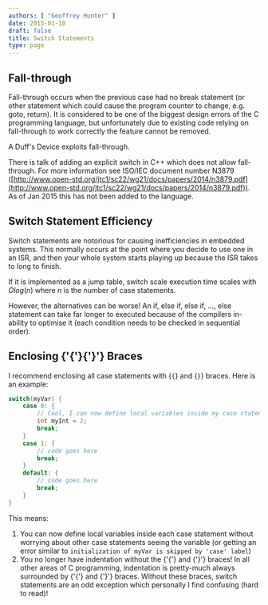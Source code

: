 ```yaml
---
authors: [ "Geoffrey Hunter" ]
date: 2015-01-10
draft: false
title: Switch Statements
type: page
---
```



## Fall-through

Fall-through occurs when the previous case had no break statement (or other statement which could cause the program counter to change, e.g. goto, return). It is considered to be one of the biggest design errors of the C programming language, but unfortunately due to existing code relying on fall-through to work correctly the feature cannot be removed.

A Duff's Device exploits fall-through.

There is talk of adding an explicit switch in C++ which does not allow fall-through. For more information see ISO/IEC document number N3879 ([http://www.open-std.org/jtc1/sc22/wg21/docs/papers/2014/n3879.pdf](http://www.open-std.org/jtc1/sc22/wg21/docs/papers/2014/n3879.pdf)). As of Jan 2015 this has not been added to the language.

## Switch Statement Efficiency

Switch statements are notorious for causing inefficiencies in embedded systems. This normally occurs at the point where you decide to use one in an ISR, and then your whole system starts playing up because the ISR takes to long to finish.

If it is implemented as a jump table, switch scale execution time scales with $Olog(n)$ where $n$ is the number of case statements.

However, the alternatives can be worse! An if, else if, else if, ..., else statement can take far longer to executed because of the compilers in-ability to optimise it (each condition needs to be checked in sequential order).

## Enclosing {'{'}{'}'} Braces

I recommend enclosing all case statements with {`{`} and {`}`} braces. Here is an example:

```c    
switch(myVar) {
    case 0: {
        // Cool, I can now define local variables inside my case statement, without worrying about other case statements seeing it!
        int myInt = 2;
        break;
    }
    case 1: {
        // code goes here
        break;
    }
    default: {
        // code goes here
        break;
    }
}
```

This means:

1. You can now define local variables inside each case statement without worrying about other case statements seeing the variable (or getting an error similar to `initialization of myVar is skipped by 'case' label`)
2. You no longer have indentation without the {'{'} and {'}'} braces! In all other areas of C programming, indentation is pretty-much always surrounded by {'{'} and {'}'} braces. Without these braces, switch statements are an odd exception which personally I find confusing (hard to read)!

